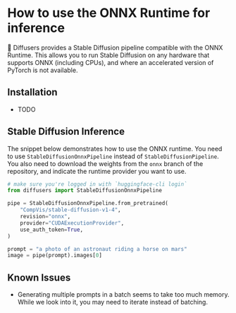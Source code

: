 <!--Copyright 2022 The HuggingFace Team. All rights reserved.

Licensed under the Apache License, Version 2.0 (the "License"); you may not use this file except in compliance with
the License. You may obtain a copy of the License at

http://www.apache.org/licenses/LICENSE-2.0

Unless required by applicable law or agreed to in writing, software distributed under the License is distributed on
an "AS IS" BASIS, WITHOUT WARRANTIES OR CONDITIONS OF ANY KIND, either express or implied. See the License for the
specific language governing permissions and limitations under the License.
-->


# How to use the ONNX Runtime for inference

🤗 Diffusers provides a Stable Diffusion pipeline compatible with the ONNX Runtime. This allows you to run Stable Diffusion on any hardware that supports ONNX (including CPUs), and where an accelerated version of PyTorch is not available.

## Installation

- TODO

## Stable Diffusion Inference

The snippet below demonstrates how to use the ONNX runtime. You need to use `StableDiffusionOnnxPipeline` instead of `StableDiffusionPipeline`. You also need to download the weights from the `onnx` branch of the repository, and indicate the runtime provider you want to use.

```python
# make sure you're logged in with `huggingface-cli login`
from diffusers import StableDiffusionOnnxPipeline

pipe = StableDiffusionOnnxPipeline.from_pretrained(
    "CompVis/stable-diffusion-v1-4",
    revision="onnx",
    provider="CUDAExecutionProvider",
    use_auth_token=True,
)

prompt = "a photo of an astronaut riding a horse on mars"
image = pipe(prompt).images[0]
```

## Known Issues

- Generating multiple prompts in a batch seems to take too much memory. While we look into it, you may need to iterate instead of batching.
